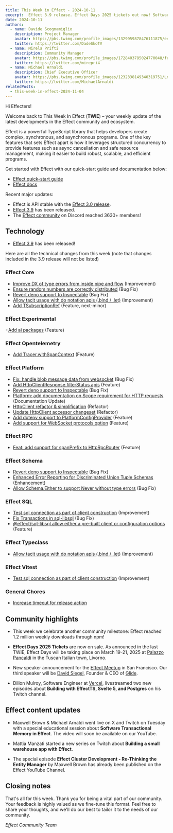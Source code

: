 ```yaml
---
title: This Week in Effect - 2024-10-11
excerpt:  Effect 3.9 release. Effect Days 2025 tickets out now! Software Transactional Memory in Effect livestream
date: 2024-10-11
authors:
  - name: Davide Scognamiglio
    description: Project Manager
    avatar: https://pbs.twimg.com/profile_images/1329959878476111875/evHG8VX6_400x400.jpg
    twitter: https://twitter.com/DadeSkoTV
  - name: Mirela Prifti
    description: Community Manager
    avatar: https://pbs.twimg.com/profile_images/1728403785024770048/frKphayT_400x400.jpg
    twitter: https://twitter.com/mirepri4
  - name: Michael Arnaldi
    description: Chief Executive Officer
    avatar: https://pbs.twimg.com/profile_images/1232338149340319751/Ln9nNWyk_400x400.jpg
    twitter: https://twitter.com/MichaelArnaldi
relatedPosts:
  - this-week-in-effect-2024-11-04
---
```


Hi Effecters! 

Welcome back to This Week In Effect (**TWIE**) – your weekly update of the latest developments in the Effect community and ecosystem.

Effect is a powerful TypeScript library that helps developers create complex, synchronous, and asynchronous programs. One of the key features that sets Effect apart is how it leverages structured concurrency to provide features such as async cancellation and safe resource management, making it easier to build robust, scalable, and efficient programs.

Get started with Effect with our quick-start guide and documentation below:

- [Effect quick-start guide](/docs/quickstart)
- [Effect docs](/docs/introduction)

Recent major updates:

- Effect is API stable with the [Effect 3.0 release](https://effect.website/blog/effect-3.0).
- [Effect 3.9](https://effect.website/blog/effect-3.9) has been released.
- The [Effect community](https://discord.gg/effect-ts) on Discord reached 3630+ members!


## Technology

+ [Effect 3.9](https://effect.website/blog/effect-3.9) has been released!
<Tweet id="1843222781959557172" />

Here are all the technical changes from this week (note that changes included in the 3.9 release will not be listed)

### Effect Core
+ [Improve DX of type errors from inside pipe and flow](https://github.com/Effect-TS/effect/pull/3731) (Improvement)
+ [Ensure random numbers are correctly distributed](https://github.com/Effect-TS/effect/pull/3734) (Bug Fix)
+ [Revert deno support to Inspectable](https://github.com/Effect-TS/effect/pull/3740) (Bug Fix)
+ [Allow tacit usage with do notation apis (.bind / .let)](https://github.com/Effect-TS/effect/pull/3768) (Improvement)
+ [Add TSubscriptionRef](https://github.com/Effect-TS/effect/pull/2725) (Feature, next-minor)

### Effect Experimental
 +[Add ai packages](https://github.com/Effect-TS/effect/pull/3631) (Feature)

### Effect Opentelemetry
+ [Add Tracer.withSpanContext](https://github.com/Effect-TS/effect/pull/3737) (Feature)

### Effect Platform
+ [Fix: handle blob message data from websocket](https://github.com/Effect-TS/effect/pull/3732) (Bug Fix)
+ [Add HttpClientResponse.filterStatus apis](https://github.com/Effect-TS/effect/pull/3736) (Feature)
+ [Revert deno support to Inspectable](https://github.com/Effect-TS/effect/pull/3740) (Bug Fix)
+ [Platform: add documentation on Scope requirement for HTTP requests](https://github.com/Effect-TS/effect/pull/3748) (Documentation Update)
+ [HttpClient refactor & simplification](https://github.com/Effect-TS/effect/pull/3746) (Refactor)
+ [Update HttpClient accessor changeset](https://github.com/Effect-TS/effect/pull/3757) (Refactor)
+ [Add dotenv support to PlatformConfigProvider](https://github.com/Effect-TS/effect/pull/3743) (Feature)
+ [Add support for WebSocket protocols option](https://github.com/Effect-TS/effect/pull/3769) (Feature)

### Effect RPC
+ [Feat: add support for spanPrefix to HttpRpcRouter](https://github.com/Effect-TS/effect/pull/3747) (Feature)

### Effect Schema
+ [Revert deno support to Inspectable](https://github.com/Effect-TS/effect/pull/3740) (Bug Fix)
+ [Enhanced Error Reporting for Discriminated Union Tuple Schemas](https://github.com/Effect-TS/effect/pull/3753) (Enhancement)
+ [Allow Schema.Either to support Never without type errors](https://github.com/Effect-TS/effect/pull/3761) (Bug Fix)

### Effect SQL
+ [Test sql connection as part of client construction](https://github.com/Effect-TS/effect/pull/3744) (Improvement)
+ [Fix Transactions in sql-libsql](https://github.com/Effect-TS/effect/pull/3720) (Bug Fix)
+ [@effect/sql-libsql allow either a pre-built client or configuration options](https://github.com/Effect-TS/effect/pull/3759) (Feature)

### Effect Typeclass
+ [Allow tacit usage with do notation apis (.bind / .let)](https://github.com/Effect-TS/effect/pull/3768) (Improvement)

### Effect Vitest
+ [Test sql connection as part of client construction](https://github.com/Effect-TS/effect/pull/3744) (Improvement)

### General Chores
+ [Increase timeout for release action](https://github.com/Effect-TS/effect/pull/3765)

## Community highlights

+ This week we celebrate another community milestone: Effect reached 1.2 million weekly downloads through npm!
<Tweet id="1843962987704623189" />

+  **Effect Days 2025 Tickets** are now on sale. As announced in the last TWIE, Effect Days will be taking place on March 19-21, 2025 at [Palazzo Pancaldi](https://maps.app.goo.gl/ehu5R65LoyBtimMJ9) in the Tuscan Italian town, Livorno.
<Tweet id="1843969830506143884" />

+  New speaker announcement for the [Effect Meetup](https://lu.ma/gmk2jzd2) in San Francisco. Our third speaker will be [David Siegel](https://x.com/dvdsgl), Founder & CEO of [Glide](https://x.com/glideapps).
<Tweet id="1844726321064112438" />

+ Dillon Mulroy, Software Engineer at [Vercel](https://vercel.com), livestreamed two new episodes about **Building with EffectTS, Svelte 5, and Postgres** on his Twitch channel.
<TwitchPlayerNonInteractive video="2270663148" />

## Effect content updates

+ Maxwell Brown & Michael Arnaldi went live on X and Twitch on Tuesday with a special educational session about **Software Transactional Memory in Effect**. The video will soon be available on our YouTube.
<Tweet id="1843655620509212765" />

+ Mattia Manzati started a new series on Twitch about **Building a small warehouse app with Effect**.
<Tweet id="1844360495845003470" />

+ The special episode **Effect Cluster Development - Re-Thinking the Entity Manager** by Maxwell Brown has already been published on the Effect YouTube Channel.
<YouTube url="https://www.youtube.com/embed/R1_7-AgxEkc?si=Iu_1HPkHGudjqgFO" />

## Closing notes

That's all for this week. Thank you for being a vital part of our community. Your feedback is highly valued as we fine-tune this format. Feel free to share your thoughts, and we'll do our best to tailor it to the needs of our community.

_Effect Community Team_
